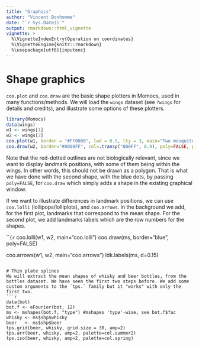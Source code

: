 ```yaml
---
title: "Graphics"
author: "Vincent Bonhomme"
date: "`r Sys.Date()`"
output: rmarkdown::html_vignette
vignette: >
  %\VignetteIndexEntry{Operation on coordinates}
  %\VignetteEngine{knitr::rmarkdown}
  %\usepackage[utf8]{inputenc}
---
```

  
# Shape graphics
`coo.plot` and `coo.draw` are the basic shape plotters in Momocs, used in many functions/methods. We will load the `wings` dataset (see `?wings` for details and credits), and illustrate some options of these plotters.

```r
library(Momocs)
data(wings)
w1 <- wings[1]
w2 <- wings[2]
coo.plot(w1, border = "#FF0000", lwd = 0.5, lty = 3, main="Two mosquito wings")
coo.draw(w2, border="#0000FF", col=.transp("000FF", 0.9), poly=FALSE, pch=20)
```
  
  Note that the red-dotted outlines are not biologically relevant, since we want to display landmark positions, with some of them being within the wings. In other words, this should not be drawn as a polygon. That is what we have done with the second shape, with the blue dots, by passing `poly=FALSE`, for `coo.draw` which simply adds a shape in the existing graphical window.

If we want to illustrate differences in landmark positions, we can use `coo.lolli` (lollipops/lolliplots), and `coo.arrows`. In the background we add, for the first plot, landmarks that correspond to the mean shape. For the second plot, we add landmarks labels which are the row numbers for the shapes.

```{r`
coo.lolli(w1, w2, main="coo.lolli")
coo.draw(ms, border="blue", poly=FALSE)

coo.arrows(w1, w2, main="coo.arrows")
ldk.labels(ms, d=0.15)
```
  
# Thin plate splines
We will extract the mean shapes of whisky and beer bottles, from the bottles dataset. We have seen the first two steps before. We add some custom arguments to the `tps.` family but it "works" with only the first two.
```r
data(bot)
bot.f <- eFourier(bot, 12)
ms <- mshapes(bot.f, "type") #mshapes 'type'-wise, see bot.f$fac
whisky <- ms$shp$whisky
beer   <- ms$shp$beer 
tps.grid(beer, whisky, grid.size = 30, amp=2)
tps.arr(beer, whisky, amp=2, palette=col.summer2)
tps.iso(beer, whisky, amp=2, palette=col.spring)
```

  